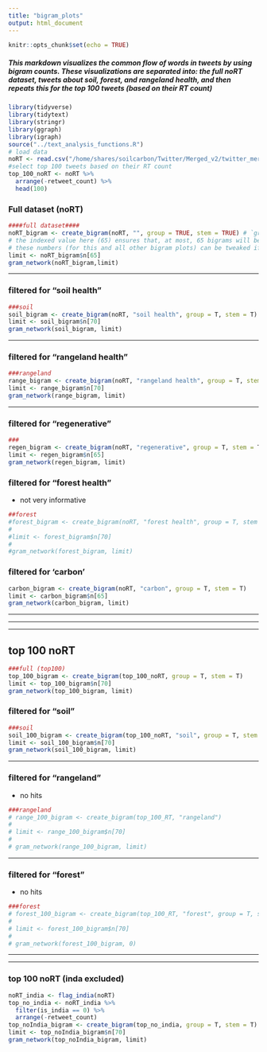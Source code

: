 ```yaml
---
title: "bigram_plots"
output: html_document
---
```


```r
knitr::opts_chunk$set(echo = TRUE)
```

##### This markdown visualizes the common flow of words in tweets by using bigram counts. These visualizations are separated into: the full noRT dataset, tweets about soil, forest, and rangeland health, and then repeats this for the top 100 tweets (based on their RT count)

```r
library(tidyverse)
library(tidytext)
library(stringr)
library(ggraph)
library(igraph)
source("../text_analysis_functions.R")
# load data
noRT <- read.csv("/home/shares/soilcarbon/Twitter/Merged_v2/twitter_merged_noRT_v2.csv", stringsAsFactors = FALSE) 
#select top 100 tweets based on their RT count
top_100_noRT <- noRT %>% 
  arrange(-retweet_count) %>% 
  head(100)
```


### Full dataset (noRT)

```r
####full dataset####
noRT_bigram <- create_bigram(noRT, "", group = TRUE, stem = TRUE) # `group = T` groups terms into umbrella terms
# the indexed value here (65) ensures that, at most, 65 bigrams will be included in the gram network plot. This number is somewhat arbitrary and was determined based on how cluttered/filled in the resulting graphs were.
# these numbers (for this and all other bigram plots) can be tweaked if you want to add/remove words from the plot -- setting the index to somehwere between 60-70 seems to work best though
limit <- noRT_bigram$n[65]
gram_network(noRT_bigram,limit)
```

  ***  
    
  
          
### filtered for "soil health"

```r
###soil
soil_bigram <- create_bigram(noRT, "soil health", group = T, stem = T)
limit <- soil_bigram$n[70]
gram_network(soil_bigram, limit)
```
  

  ***  
  
### filtered for "rangeland health"

```r
###rangeland
range_bigram <- create_bigram(noRT, "rangeland health", group = T, stem = T)
limit <- range_bigram$n[70]
gram_network(range_bigram, limit)
```
  
  ***  
    
    
### filtered for "regenerative"

```r
###
regen_bigram <- create_bigram(noRT, "regenerative", group = T, stem = T)
limit <- regen_bigram$n[65]
gram_network(regen_bigram, limit)
```
  
  
### filtered for "forest health"
- not very informative 
```r
##forest
#forest_bigram <- create_bigram(noRT, "forest health", group = T, stem = T)
# 
#limit <- forest_bigram$n[70]
# 
#gram_network(forest_bigram, limit)
```
  
    
### filtered for 'carbon'
```r
carbon_bigram <- create_bigram(noRT, "carbon", group = T, stem = T) 
limit <- carbon_bigram$n[65] 
gram_network(carbon_bigram, limit)

```

    
***
***
***

## top 100 noRT  

```r
###full (top100)
top_100_bigram <- create_bigram(top_100_noRT, group = T, stem = T)
limit <- top_100_bigram$n[70]
gram_network(top_100_bigram, limit)
```
  
### filtered for "soil"

```r
###soil
soil_100_bigram <- create_bigram(top_100_noRT, "soil", group = T, stem = T)
limit <- soil_100_bigram$n[70]
gram_network(soil_100_bigram, limit)
```
  
  ***  
  
### filtered for "rangeland"
- no hits
```r
###rangeland
# range_100_bigram <- create_bigram(top_100_RT, "rangeland")
# 
# limit <- range_100_bigram$n[70]
# 
# gram_network(range_100_bigram, limit)
```
  
  ***  
  
### filtered for "forest"
- no hits
```r
###forest
# forest_100_bigram <- create_bigram(top_100_RT, "forest", group = T, stem = T)
# 
# limit <- forest_100_bigram$n[70]
# 
# gram_network(forest_100_bigram, 0)
```
  
  *** 
  ***  
  
### top 100 noRT (inda excluded)

```r
noRT_india <- flag_india(noRT)
top_no_india <- noRT_india %>% 
  filter(is_india == 0) %>% 
  arrange(-retweet_count)
top_noIndia_bigram <- create_bigram(top_no_india, group = T, stem = T)
limit <- top_noIndia_bigram$n[70]
gram_network(top_noIndia_bigram, limit)
```